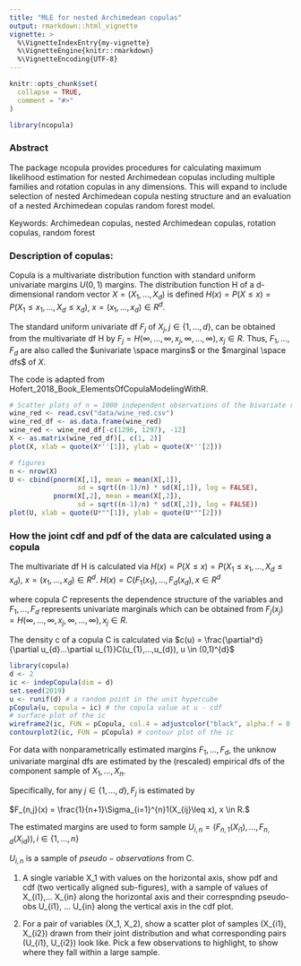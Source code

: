 ```yaml
---
title: "MLE for nested Archimedean copulas"
output: rmarkdown::html_vignette
vignette: >
  %\VignetteIndexEntry{my-vignette}
  %\VignetteEngine{knitr::rmarkdown}
  %\VignetteEncoding{UTF-8}
---
```


```r
knitr::opts_chunk$set(
  collapse = TRUE,
  comment = "#>"
)
```

```r
library(ncopula)
```

### Abstract

The package ncopula provides procedures for calculating maximum likelihood estimation for nested Archimedean copulas including multiple families and rotation copulas in any dimensions. This will expand to include selection of nested Archimedean copula nesting structure and an evaluation of a nested Archimedean copulas random forest model. 

Keywords: Archimedean copulas, nested Archimedean copulas, rotation copulas, random forest


### Description of copulas:

Copula is a multivariate distribution function with standard uniform univariate margins $U(0,1)$ margins. The distribution function H of a d-dimensional random vector $X = (X_{1}, ..., X_{d})$ is defined
$H(x) = P(X \leq x) = P(X_{1} \leq x_{1},..., X_{d} \leq x_{d})$, $x = (x_{1},..., x_{d}) \in R^{d}.$

The standard uniform univariate df $F_{j}$ of $X_{j}, j \in \{1, ..., d\}$, can be obtained from the multivariate df H by $F_{j} = H(\infty,...,\infty,x_{j},\infty,...,\infty), x_{j} \in R$. Thus, $F_{1},...,F_{d}$ are also called the $univariate \space margins$ or the $marginal \space dfs$ of $X$. 

The code is adapted from Hofert_2018_Book_ElementsOfCopulaModelingWithR. 
```r
# Scatter plots of n = 1000 independent observations of the bivariate random vectors (X1,X2)
wine_red <- read.csv("data/wine_red.csv")
wine_red_df <- as.data.frame(wine_red)
wine_red <- wine_red_df[-c(1296, 1297), -12]
X <- as.matrix(wine_red_df)[, c(1, 2)]
plot(X, xlab = quote(X*''[1]), ylab = quote(X*''[2]))
```

```r
# figures
n <- nrow(X)
U <- cbind(pnorm(X[,1], mean = mean(X[,1]),
                 sd = sqrt((n-1)/n) * sd(X[,1]), log = FALSE),
           pnorm(X[,2], mean = mean(X[,2]),
                 sd = sqrt((n-1)/n) * sd(X[,2]), log = FALSE))
plot(U, xlab = quote(U*""[1]), ylab = quote(U*""[2]))
```

### How the joint cdf and pdf of the data are calculated using a copula
The multivariate df H is calculated via
$H(x) = P(X \leq x) = P(X_{1} \leq x_{1},..., X_{d} \leq x_{d})$, $x = (x_{1},..., x_{d}) \in R^{d}.$
$H(x) = C(F_{1}(x_{1}),...,F_{d}(x_{d}), x \in R^{d}$

where copula $C$ represents the dependence structure of the variables and $F_{1},...,F_{d}$ represents univariate marginals which can be obtained from $F_{j}(x_{j}) = H(\infty,...,\infty,x_{j},\infty,...,\infty), x_{j} \in R$.

The density c of a copula C is calculated via
$c(u) = \frac{\partial^d}{\partial u_{d}...\partial u_{1}}C(u_{1},...,u_{d}), u \in (0,1)^{d}$

```r
library(copula)
d <- 2
ic <- indepCopula(dim = d)
set.seed(2019)
u <- runif(d) # a random point in the unit hypercube
pCopula(u, copula = ic) # the copula value at u - cdf
# surface plot of the ic
wireframe2(ic, FUN = pCopula, col.4 = adjustcolor("black", alpha.f = 0.25))
contourplot2(ic, FUN = pCopula) # contour plot of the ic
```

For data with nonparametrically estimated margins $F_{1},...,F_{d}$, the unknow univariate marginal dfs are estimated by the (rescaled) empirical dfs of the component sample of $X_{1},...,X_{n}$.

Specifically, for any $j \in \{1,...,d\}, F_{j}$ is estimated by 

$F_{n,j}(x) = \frac{1}{n+1}\Sigma_{i=1}^{n}1(X_{ij}\leq x), x \in R.$

The estimated margins are used to form sample 
$U_{i,n} = (F_{n,1}(X_{i1}),...,F_{n,d}(X_{id})), i \in \{1,...,n\}$

$U_{i,n}$ is a sample of $pseudo-observations$ from C. 

1) A single variable X_1 with values on the horizontal axis, show pdf and cdf (two vertically aligned sub-figures), with a sample of values of X_{i1},... X_{in} along the horizontal axis and their correspnding pseudo-obs U_{i1}, ... U_{in} along the vertical axis in the cdf plot. 

2) For a pair of variables (X_1, X_2), show a scatter plot of samples (X_{i1}, X_{i2}) drawn from their joint distribution and what corresponding pairs (U_{i1}, U_{i2}) look like. Pick a few observations to highlight, to show where they fall within a large sample. 
